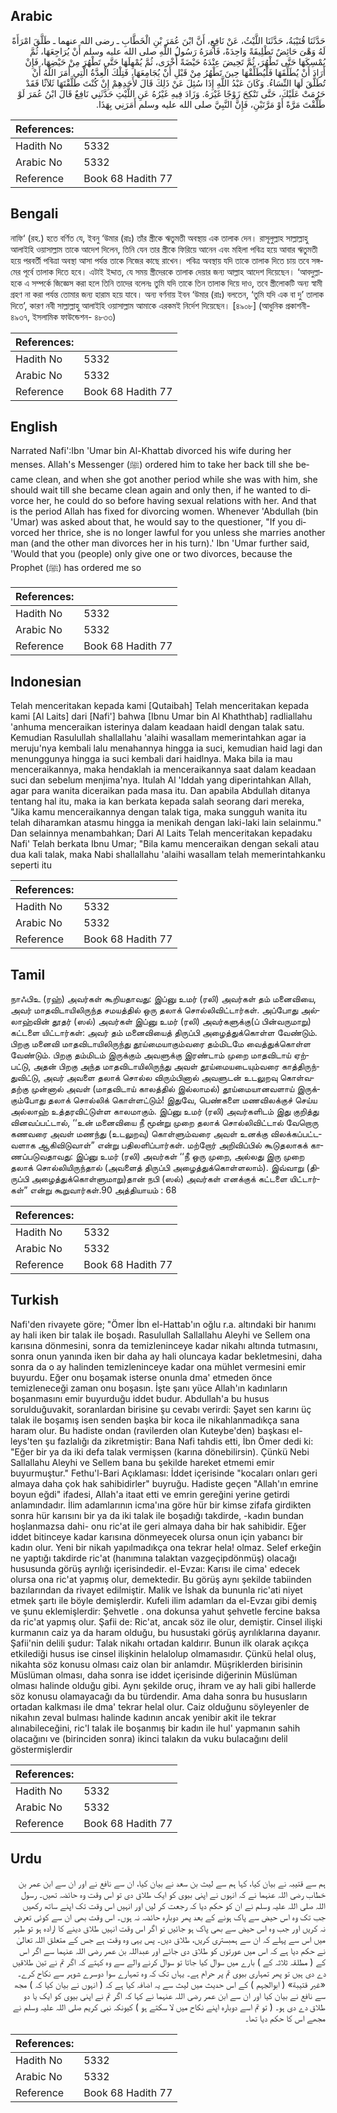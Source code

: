 ## Arabic


<div dir="rtl" lang="ar" style={{fontSize:'larger',backgroundColor:'#f8f9fa',padding:20}}>
حَدَّثَنَا قُتَيْبَةُ، حَدَّثَنَا اللَّيْثُ، عَنْ نَافِعٍ، أَنَّ ابْنَ عُمَرَ بْنِ الْخَطَّابِ ـ رضى الله عنهما ـ طَلَّقَ امْرَأَةً لَهُ وَهْىَ حَائِضٌ تَطْلِيقَةً وَاحِدَةً، فَأَمَرَهُ رَسُولُ اللَّهِ صلى الله عليه وسلم أَنْ يُرَاجِعَهَا، ثُمَّ يُمْسِكَهَا حَتَّى تَطْهُرَ، ثُمَّ تَحِيضَ عِنْدَهُ حَيْضَةً أُخْرَى، ثُمَّ يُمْهِلَهَا حَتَّى تَطْهُرَ مِنْ حَيْضِهَا، فَإِنْ أَرَادَ أَنْ يُطَلِّقَهَا فَلْيُطَلِّقْهَا حِينَ تَطْهُرُ مِنْ قَبْلِ أَنْ يُجَامِعَهَا، فَتِلْكَ الْعِدَّةُ الَّتِي أَمَرَ اللَّهُ أَنْ تُطَلَّقَ لَهَا النِّسَاءُ‏.‏ وَكَانَ عَبْدُ اللَّهِ إِذَا سُئِلَ عَنْ ذَلِكَ قَالَ لأَحَدِهِمْ إِنْ كُنْتَ طَلَّقْتَهَا ثَلاَثًا فَقَدْ حَرُمَتْ عَلَيْكَ، حَتَّى تَنْكِحَ زَوْجًا غَيْرَهُ‏.‏ وَزَادَ فِيهِ غَيْرُهُ عَنِ اللَّيْثِ حَدَّثَنِي نَافِعٌ قَالَ ابْنُ عُمَرَ لَوْ طَلَّقْتَ مَرَّةً أَوْ مَرَّتَيْنِ، فَإِنَّ النَّبِيَّ صلى الله عليه وسلم أَمَرَنِي بِهَذَا‏.‏
</div>
<div style={{backgroundColor:'#f8f9fa',padding:20, marginBottom: 10}}><table> <thead> <tr> <th>References:</th> <th></th> </tr> </thead> <tbody><tr><td>Hadith No</td><td>5332</td></tr><tr><td>Arabic No</td><td>5332</td></tr><tr><td>Reference</td><td>Book 68 Hadith 77</td></tr></tbody></table></div>

## Bengali


<div dir="ltr" lang="bn" style={{fontSize:'larger',backgroundColor:'#f8f9fa',padding:20}}>
নাফি‘ (রহ.) হতে বর্ণিত যে, ইবনু ‘উমার (রাঃ) তাঁর স্ত্রীকে ঋতুমতী অবস্থায় এক তালাক দেন। রাসূলুল্লাহ সাল্লাল্লাহু আলাইহি ওয়াসাল্লাম তাকে আদেশ দিলেন, তিনি যেন তার স্ত্রীকে ফিরিয়ে আনেন এবং মহিলা পবিত্র হয়ে আবার ঋতুমতী হয়ে পরবর্তী পবিত্রা অবস্থা আসা পর্যন্ত তাকে নিজের কাছে রাখেন। পবিত্র অবস্থায় যদি তাকে তালাক দিতে চায় তবে সঙ্গমের পূর্বে তালাক দিতে হবে। এটাই ইদ্দাত, যে সময় স্ত্রীদেরকে তালাক দেয়ার জন্য আল্লাহ আদেশ দিয়েছেন। ‘আবদুল্লাহকে এ সম্পর্কে জিজ্ঞেস করা হলে তিনি তাদের বলেনঃ তুমি যদি তাকে তিন তালাক দিয়ে দাও, তবে স্ত্রীলোকটি অন্য স্বামী গ্রহণ না করা পর্যন্ত তোমার জন্য হারাম হয়ে যাবে। অন্য বর্ণনায় ইবন ‘উমার (রাঃ) বলতেন, ‘তুমি যদি এক বা দু’ তালাক দিতে’, কারণ নবী সাল্লাল্লাহু আলাইহি ওয়াসাল্লাম আমাকে এরকমই নির্দেশ দিয়েছেন। [৪৯০৮] (আধুনিক প্রকাশনী- ৪৯৩৭, ইসলামিক ফাউন্ডেশন- ৪৮৩৩)
</div>
<div style={{backgroundColor:'#f8f9fa',padding:20, marginBottom: 10}}><table> <thead> <tr> <th>References:</th> <th></th> </tr> </thead> <tbody><tr><td>Hadith No</td><td>5332</td></tr><tr><td>Arabic No</td><td>5332</td></tr><tr><td>Reference</td><td>Book 68 Hadith 77</td></tr></tbody></table></div>

## English


<div dir="ltr" lang="en" style={{fontSize:'larger',backgroundColor:'#f8f9fa',padding:20}}>
Narrated Nafi':Ibn 'Umar bin Al-Khattab divorced his wife during her menses. Allah's Messenger (ﷺ) ordered him to take her back till she became clean, and when she got another period while she was with him, she should wait till she became clean again and only then, if he wanted to divorce her, he could do so before having sexual relations with her. And that is the period Allah has fixed for divorcing women. Whenever 'Abdullah (bin 'Umar) was asked about that, he would say to the questioner, "If you divorced her thrice, she is no longer lawful for you unless she marries another man (and the other man divorces her in his turn).' Ibn 'Umar further said, 'Would that you (people) only give one or two divorces, because the Prophet (ﷺ) has ordered me so
</div>
<div style={{backgroundColor:'#f8f9fa',padding:20, marginBottom: 10}}><table> <thead> <tr> <th>References:</th> <th></th> </tr> </thead> <tbody><tr><td>Hadith No</td><td>5332</td></tr><tr><td>Arabic No</td><td>5332</td></tr><tr><td>Reference</td><td>Book 68 Hadith 77</td></tr></tbody></table></div>

## Indonesian


<div dir="ltr" lang="id" style={{fontSize:'larger',backgroundColor:'#f8f9fa',padding:20}}>
Telah menceritakan kepada kami [Qutaibah] Telah menceritakan kepada kami [Al Laits] dari [Nafi'] bahwa [Ibnu Umar bin Al Khaththab] radliallahu 'anhuma menceraikan isterinya dalam keadaan haidl dengan talak satu. Kemudian Rasulullah shallallahu 'alaihi wasallam memerintahkan agar ia meruju'nya kembali lalu menahannya hingga ia suci, kemudian haid lagi dan menunggunya hingga ia suci kembali dari haidlnya. Maka bila ia mau menceraikannya, maka hendaklah ia menceraikannya saat dalam keadaan suci dan sebelum menjima'nya. Itulah Al 'Iddah yang diperintahkan Allah, agar para wanita diceraikan pada masa itu. Dan apabila Abdullah ditanya tentang hal itu, maka ia kan berkata kepada salah seorang dari mereka, "Jika kamu menceraikannya dengan talak tiga, maka sungguh wanita itu telah diharamkan atasmu hingga ia menikah dengan laki-laki lain selainmu." Dan selainnya menambahkan; Dari Al Laits Telah menceritakan kepadaku Nafi' Telah berkata Ibnu Umar; "Bila kamu menceraikan dengan sekali atau dua kali talak, maka Nabi shallallahu 'alaihi wasallam telah memerintahkanku seperti itu
</div>
<div style={{backgroundColor:'#f8f9fa',padding:20, marginBottom: 10}}><table> <thead> <tr> <th>References:</th> <th></th> </tr> </thead> <tbody><tr><td>Hadith No</td><td>5332</td></tr><tr><td>Arabic No</td><td>5332</td></tr><tr><td>Reference</td><td>Book 68 Hadith 77</td></tr></tbody></table></div>

## Tamil


<div dir="ltr" lang="ta" style={{fontSize:'larger',backgroundColor:'#f8f9fa',padding:20}}>
நாஃபிஉ (ரஹ்) அவர்கள் கூறியதாவது: இப்னு உமர் (ரலி) அவர்கள் தம் மனைவியை, அவர் மாதவிடாயிலிருந்த சமயத்தில் ஒரு தலாக் சொல்லிவிட்டார்கள். அப்போது அல்லாஹ்வின் தூதர் (ஸல்) அவர்கள் இப்னு உமர் (ரலி) அவர்களுக்கு(ப் பின்வருமாறு) கட்டளை யிட்டார்கள்: அவர் தம் மனைவியைத் திருப்பி அழைத்துக்கொள்ள வேண்டும். பிறகு மனைவி மாதவிடாயிலிருந்து தூய்மையாகும்வரை தம்மிடமே வைத்துக்கொள்ள வேண்டும். பிறகு தம்மிடம் இருக்கும் அவளுக்கு இரண்டாம் முறை மாதவிடாய் ஏற்பட்டு, அதன் பிறகு அந்த மாதவிடாயிலிருந்து அவள் தூய்மையடையும்வரை காத்திருந்துவிட்டு, அவர் அவளை தலாக் சொல்ல விரும்பினால் அவளுடன் உடலுறவு கொள்வதற்கு முன்னால் அவள் (மாதவிடாய் காலத்தில் இல்லாமல்) தூய்மையானவளாய் இருக்கும்போது தலாக் சொல்லிக் கொள்ளட்டும்! இதுவே, பெண்களை மணவிலக்குச் செய்ய அல்லாஹ் உத்தரவிட்டுள்ள காலமாகும். இப்னு உமர் (ரலி) அவர்களிடம் இது குறித்து வினவப்பட்டால், ‘‘உன் மனைவியை நீ மூன்று முறை தலாக் சொல்லிவிட்டால் வேறொரு கணவரை அவள் மணந்து (உடலுறவு) கொள்ளும்வரை அவள் உனக்கு விலக்கப்பட்டவளாக ஆகிவிடுவாள்” என்று பதிலளிப்பார்கள். மற்றோர் அறிவிப்பில் கூடுதலாகக் காணப்படுவதாவது: இப்னு உமர் (ரலி) அவர்கள் ‘‘நீ ஒரு முறை, அல்லது இரு முறை தலாக் சொல்லியிருந்தால் (அவளைத் திருப்பி அழைத்துக்கொள்ளலாம்). இவ்வாறு (திருப்பி அழைத்துக்கொள்ளுமாறு)தான் நபி (ஸல்) அவர்கள் எனக்குக் கட்டளை யிட்டார்கள்” என்று கூறுவார்கள்.90 அத்தியாயம் : 68
</div>
<div style={{backgroundColor:'#f8f9fa',padding:20, marginBottom: 10}}><table> <thead> <tr> <th>References:</th> <th></th> </tr> </thead> <tbody><tr><td>Hadith No</td><td>5332</td></tr><tr><td>Arabic No</td><td>5332</td></tr><tr><td>Reference</td><td>Book 68 Hadith 77</td></tr></tbody></table></div>

## Turkish


<div dir="ltr" lang="tr" style={{fontSize:'larger',backgroundColor:'#f8f9fa',padding:20}}>
Nafi'den rivayete göre; "Ömer İbn el-Hattab'ın oğlu r.a. altındaki bir hanımı ay hali iken bir talak ile boşadı. Rasulullah Sallallahu Aleyhi ve Sellem ona karısına dönmesini, sonra da temizleninceye kadar nikahı altında tutmasını, sonra onun yanında iken bir daha ay hali oluncaya kadar bekletmesini, daha sonra da o ay halinden temizleninceye kadar ona mühlet vermesini emir buyurdu. Eğer onu boşamak isterse onunla dma' etmeden önce temizleneceği zaman onu boşasın. İşte şanı yüce Allah'ın kadınların boşanmasını emir buyurduğu iddet budur. Abdullah'a bu husus sorulduğuvakit, soranlardan birisine şu cevabı verirdi: Şayet sen karını üç talak ile boşamış isen senden başka bir koca ile nikahlanmadıkça sana haram olur. Bu hadiste ondan (ravilerden olan Kuteybe'den) başkası el-leys'ten şu fazlalığı da zikretmiştir: Bana Nafi tahdis etti, İbn Ömer dedi ki: "Eğer bir ya da iki defa talak vermişsen (karına dönebilirsin). Çünkü Nebi Sallallahu Aleyhi ve Sellem bana bu şekilde hareket etmemi emir buyurmuştur." Fethu'l-Bari Açıklaması: İddet içerisinde "kocaları onları geri almaya daha çok hak sahibidirler" buyruğu. Hadiste geçen "Allah'ın emrine boyun eğdi" ifadesi, Allah'a itaat etti ve emrin gereğini yerine getirdi anlamındadır. İlim adamlarının icma'ına göre hür bir kimse zifafa girdikten sonra hür karısını bir ya da iki talak ile boşadığı takdirde, -kadın bundan hoşlanmazsa dahi- onu ric'at ile geri almaya daha bir hak sahibidir. Eğer iddet bitinceye kadar karısına dönmeyecek olursa onun için yabancı bir kadın olur. Yeni bir nikah yapılmadıkça ona tekrar hela! olmaz. Selef erkeğin ne yaptığı takdirde ric'at (hanımına talaktan vazgeçipdönmüş) olacağı hususunda görüş ayrılığı içerisindedir. el-Evzaı: Karısı ile cima' edecek olursa ona ric'at yapmış olur, demektedir. Bu görüş aynı şekilde tabiinden bazılarından da rivayet edilmiştir. Malik ve İshak da bununla ric'ati niyet etmek şartı ile böyle demişlerdir. Kufeli ilim adamları da el-Evzaı gibi demiş ve şunu eklemişlerdir: Şehvetle . ona dokunsa yahut şehvetle fercine baksa da ric'at yapmış olur. Şafii de: Ric'at, ancak söz ile olur, demiştir. Cinsel ilişki kurmanın caiz ya da haram olduğu, bu husustaki görüş ayrılıklarına dayanır. Şafii'nin delili şudur: Talak nikahı ortadan kaldırır. Bunun ilk olarak açıkça etkilediği husus ise cinsel ilişkinin helalolup olmamasıdır. Çünkü helal oluş, nikahta söz konusu olması caiz olan bir anlamdır. Müşriklerden birisinin Müslüman olması, daha sonra ise iddet içerisinde diğerinin Müslüman olması halinde olduğu gibi. Aynı şekilde oruç, ihram ve ay hali gibi hallerde söz konusu olamayacağı da bu türdendir. Ama daha sonra bu hususların ortadan kalkması ile dma' tekrar helal olur. Caiz olduğunu söyleyenler de nikahın zeval bulması halinde kadının ancak yenibir akit ile tekrar alınabileceğini, ric'l talak ile boşanmış bir kadın ile hul' yapmanın sahih olacağını ve (birinciden sonra) ikinci talakın da vuku bulacağını delil göstermişlerdir
</div>
<div style={{backgroundColor:'#f8f9fa',padding:20, marginBottom: 10}}><table> <thead> <tr> <th>References:</th> <th></th> </tr> </thead> <tbody><tr><td>Hadith No</td><td>5332</td></tr><tr><td>Arabic No</td><td>5332</td></tr><tr><td>Reference</td><td>Book 68 Hadith 77</td></tr></tbody></table></div>

## Urdu


<div dir="rtl" lang="ur" style={{fontSize:'larger',backgroundColor:'#f8f9fa',padding:20}}>
ہم سے قتیبہ نے بیان کیا، کہا ہم سے لیث بن سعد نے بیان کیا، ان سے نافع نے اور ان سے ابن عمر بن خطاب رضی اللہ عنہما نے کہ انہوں نے اپنی بیوی کو ایک طلاق دی تو اس وقت وہ حائضہ تھیں۔ رسول اللہ صلی اللہ علیہ وسلم نے ان کو حکم دیا کہ رجعت کر لیں اور انہیں اس وقت تک اپنے ساتھ رکھیں جب تک وہ اس حیض سے پاک ہونے کے بعد پھر دوبارہ حائضہ نہ ہوں۔ اس وقت بھی ان سے کوئی تعرض نہ کریں اور جب وہ اس حیض سے بھی پاک ہو جائیں تو اگر اس وقت انہیں طلاق دینے کا ارادہ ہو تو طہر میں اس سے پہلے کہ ان سے ہمبستری کریں، طلاق دیں۔ پس یہی وہ وقت ہے جس کے متعلق اللہ تعالیٰ نے حکم دیا ہے کہ اس میں عورتوں کو طلاق دی جائے اور عبداللہ بن عمر رضی اللہ عنہما سے اگر اس کے ( مطلقہ ثلاثہ کے ) بارے میں سوال کیا جاتا تو سوال کرنے والے سے وہ کہتے کہ اگر تم نے تین طلاقیں دے دی ہیں تو پھر تمہاری بیوی تم پر حرام ہے۔ یہاں تک کہ وہ تمہارے سوا دوسرے شوہر سے نکاح کرے۔ «غير قتيبة» ( ابوالجہم ) کے اس حدیث میں لیث سے یہ اضافہ کیا ہے کہ ( انہوں نے بیان کیا کہ ) مجھ سے نافع نے بیان کیا اور ان سے ابن عمر رضی اللہ عنہما نے کہا کہ اگر تم نے اپنی بیوی کو ایک یا دو طلاق دے دی ہو۔ ( تو تم اسے دوبارہ اپنے نکاح میں لا سکتے ہو ) کیونکہ نبی کریم صلی اللہ علیہ وسلم نے مجھے اس کا حکم دیا تھا۔
</div>
<div style={{backgroundColor:'#f8f9fa',padding:20, marginBottom: 10}}><table> <thead> <tr> <th>References:</th> <th></th> </tr> </thead> <tbody><tr><td>Hadith No</td><td>5332</td></tr><tr><td>Arabic No</td><td>5332</td></tr><tr><td>Reference</td><td>Book 68 Hadith 77</td></tr></tbody></table></div>